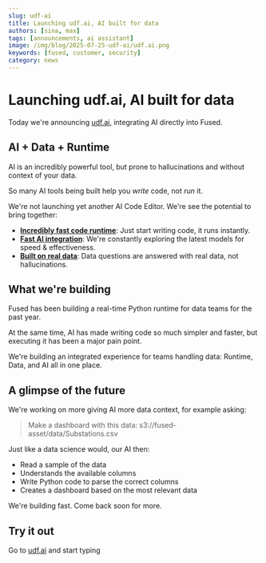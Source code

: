 ```yaml
---
slug: udf-ai
title: Launching udf.ai, AI built for data
authors: [sina, max]
tags: [announcements, ai assistant]
image: /img/blog/2025-07-25-udf-ai/udf.ai.png
keywords: [fused, customer, security]
category: news
---
```


# Launching udf.ai, AI built for data

Today we're announcing [udf.ai](https://udf.ai/), integrating AI directly into Fused.


<LazyReactPlayer 
    playsinline={true} 
    className="video__player" 
    loop={false} 
    playing={true}  
    muted={true} 
    controls 
    height="100%" 
    url="https://fused-magic.s3.us-west-2.amazonaws.com/workbench-walkthrough-videos/blogs/udf_ai_weather_dashboard_compressed.mp4"
    width="100%" 
/>

## AI + Data + Runtime 

AI is an incredibly powerful tool, but prone to hallucinations and without context of your data.

So many AI tools being built help you _write_ code, not _run_ it.

We're not launching yet another AI Code Editor. We're see the potential to bring together:

- **[Incredibly fast code runtime](/core-concepts/write/)**: Just start writing code, it runs instantly.
- **[Fast AI integration](/workbench/ai-assistant/)**: We're constantly exploring the latest models for speed & effectiveness.
- **[Built on real data](/workbench/file-explorer/)**: Data questions are answered with real data, not hallucinations.

## What we're building

Fused has been building a real-time Python runtime for data teams for the past year.

At the same time, AI has made writing code so much simpler and faster, but executing it has been a major pain point.

We're building an integrated experience for teams handling data: Runtime, Data, and AI all in one place.

## A glimpse of the future

We're working on more giving AI more data context, for example asking:

> Make a dashboard with this data: s3://fused-asset/data/Substations.csv

Just like a data science would, our AI then:
- Read a sample of the data
- Understands the available columns
- Write Python code to parse the correct columns
- Creates a dashboard based on the most relevant data

<LazyReactPlayer 
    playsinline={true}
    className="video__player"
    playing={true}
    muted={true}
    controls
    height="100%"
    url="https://fused-magic.s3.us-west-2.amazonaws.com/workbench-walkthrough-videos/blogs/dataset_dashboard.mp4"
    width="100%"
/>

We're building fast. Come back soon for more.

## Try it out

Go to [udf.ai](https://udf.ai) and start typing
